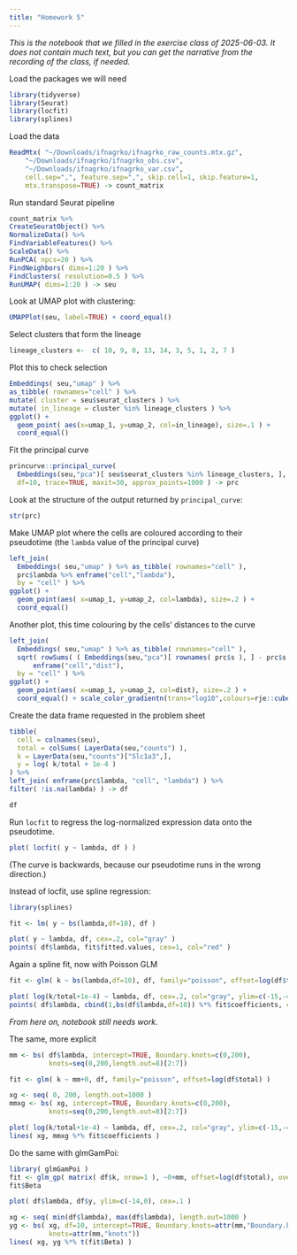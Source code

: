 ```yaml
---
title: "Homework 5"
---
```


*This is the notebook that we filled in the exercise class of 2025-06-03. It does not contain much text, but you can get the narrative from the recording of the class, if needed.*

Load the packages we will need

```r
library(tidyverse)
library(Seurat)
library(locfit)
library(splines)
```

Load the data

```r
ReadMtx( "~/Downloads/ifnagrko/ifnagrko_raw_counts.mtx.gz",
    "~/Downloads/ifnagrko/ifnagrko_obs.csv",
    "~/Downloads/ifnagrko/ifnagrko_var.csv",
    cell.sep=",", feature.sep=",", skip.cell=1, skip.feature=1, 
    mtx.transpose=TRUE) -> count_matrix
```

Run standard Seurat pipeline

```r
count_matrix %>%
CreateSeuratObject() %>%
NormalizeData() %>%
FindVariableFeatures() %>%
ScaleData() %>%
RunPCA( npcs=20 ) %>%
FindNeighbors( dims=1:20 ) %>%
FindClusters( resolution=0.5 ) %>%
RunUMAP( dims=1:20 ) -> seu
```

Look at UMAP plot with clustering:

```r
UMAPPlot(seu, label=TRUE) + coord_equal()
```
Select clusters that form the lineage

```r
lineage_clusters <-  c( 10, 9, 0, 13, 14, 3, 5, 1, 2, 7 ) 
```

Plot this to check selection

```r
Embeddings( seu,"umap" ) %>% 
as_tibble( rownames="cell" ) %>%
mutate( cluster = seu$seurat_clusters ) %>%
mutate( in_lineage = cluster %in% lineage_clusters ) %>%
ggplot() +
  geom_point( aes(x=umap_1, y=umap_2, col=in_lineage), size=.1 ) +
  coord_equal()
```

Fit the principal curve

```r
princurve::principal_curve( 
  Embeddings(seu,"pca")[ seu$seurat_clusters %in% lineage_clusters, ], 
  df=10, trace=TRUE, maxit=30, approx_points=1000 ) -> prc
```

Look at the structure of the output returned by `principal_curve`:

```r
str(prc)
```

Make UMAP plot where the cells are coloured according to their pseudotime (the `lambda` value
of the principal curve)

```r
left_join(
  Embeddings( seu,"umap" ) %>% as_tibble( rownames="cell" ),
  prc$lambda %>% enframe("cell","lambda"),
  by = "cell" ) %>%
ggplot() +
  geom_point(aes( x=umap_1, y=umap_2, col=lambda), size=.2 ) +
  coord_equal()
```

Another plot, this time colouring by the cells' distances to the curve

```r
left_join(
  Embeddings( seu,"umap" ) %>% as_tibble( rownames="cell" ),
  sqrt( rowSums( ( Embeddings(seu,"pca")[ rownames( prc$s ), ] - prc$s )^2 ) ) %>% 
      enframe("cell","dist"),
  by = "cell" ) %>%
ggplot() +
  geom_point(aes( x=umap_1, y=umap_2, col=dist), size=.2 ) +
  coord_equal() + scale_color_gradientn(trans="log10",colours=rje::cubeHelix(100))
```

Create the data frame requested in the problem sheet

```r
tibble(
  cell = colnames(seu),
  total = colSums( LayerData(seu,"counts") ),
  k = LayerData(seu,"counts")["Slc1a3",],
  y = log( k/total + 1e-4 )
) %>%
left_join( enframe(prc$lambda, "cell", "lambda") ) %>%
filter( !is.na(lambda) ) -> df

df
```

Run `locfit` to regress the log-normalized expression data onto the pseudotime.

```r
plot( locfit( y ~ lambda, df ) )
```

(The curve is backwards, because our pseudotime runs in the wrong direction.)

Instead of locfit, use spline regression:

```r
library(splines)

fit <- lm( y ~ bs(lambda,df=10), df ) 

plot( y ~ lambda, df, cex=.2, col="gray" )
points( df$lambda, fit$fitted.values, cex=1, col="red" )
```

Again a spline fit, now with Poisson GLM

```r
fit <- glm( k ~ bs(lambda,df=10), df, family="poisson", offset=log(df$total) ) 

plot( log(k/total+1e-4) ~ lambda, df, cex=.2, col="gray", ylim=c(-15,-4) )
points( df$lambda, cbind(1,bs(df$lambda,df=10)) %*% fit$coefficients, cex=1, col="red" )
```

*From here on, notebook still needs work.*

The same, more explicit

```r
mm <- bs( df$lambda, intercept=TRUE, Boundary.knots=c(0,200),
          knots=seq(0,200,length.out=8)[2:7])

fit <- glm( k ~ mm+0, df, family="poisson", offset=log(df$total) ) 

xg <- seq( 0, 200, length.out=1000 )
mmxg <- bs( xg, intercept=TRUE, Boundary.knots=c(0,200),
          knots=seq(0,200,length.out=8)[2:7])

plot( log(k/total+1e-4) ~ lambda, df, cex=.2, col="gray", ylim=c(-15,-4) )
lines( xg, mmxg %*% fit$coefficients )
```


Do the same with glmGamPoi:

```r
library( glmGamPoi )
fit <- glm_gp( matrix( df$k, nrow=1 ), ~0+mm, offset=log(df$total), overdispersion=0 )
fit$Beta
```

```r
plot( df$lambda, df$y, ylim=c(-14,0), cex=.1 )

xg <- seq( min(df$lambda), max(df$lambda), length.out=1000 )
yg <- bs( xg, df=10, intercept=TRUE, Boundary.knots=attr(mm,"Boundary.knots"),
          knots=attr(mm,"knots"))
lines( xg, yg %*% t(fit$Beta) )
```
